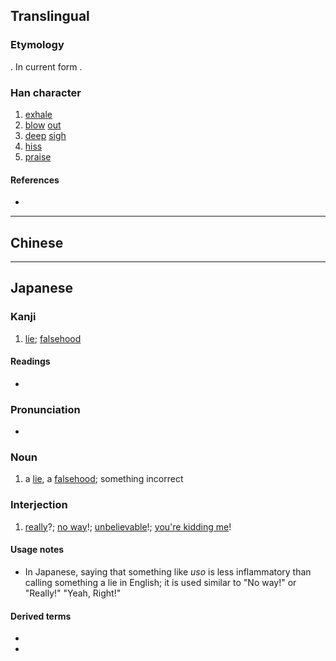 {{character info/new}}
{{also|噓}}
==Translingual==

===Etymology===
{{Han etyl}}
{{Han simp|噓|f=虛|t=虚}}. In current form {{Han compound|口|t1=mouth|虚}}.

===Han character===
{{Han char|rn=30|rad=口|as=11|sn=14|four=|canj=RYPC|ids=⿰口虚}}

# [[exhale]]
# [[blow]] [[out]]
# [[deep]] [[sigh]]
# [[hiss]]
# [[praise]]

====References====
* {{Han ref|kx=0206.100|hdz=10675.120|uh=5618|ud=22040}}

----

==Chinese==
{{zh-see|噓}}

----

==Japanese==

===Kanji===
{{ja-kanji|rs=口11}}

# [[lie]]; [[falsehood]]

====Readings====
* {{ja-readings|goon=[[こ]] (ko)|kanon=[[きょ]] (kyo)|kun=[[うそ]] (uso), [[はく]] (haku), [[ふく]] (fuku)}}

===Pronunciation===
{{ja-kanjitab|yomi=k|うそ}}
{{ja-pron|acc=a|y=k|うそ}}
* {{homophone|lang=ja|sort=うそ|鷽|獺}}

===Noun===
{{ja-noun|うそ}}

# a [[lie]], a [[falsehood]]; something incorrect
#: {{ja-usex|嘘をつくな。|うそ を つくな。|Don't tell lies.}}

===Interjection===
{{ja-pos|interjection|うそ}}

# {{lb|ja|slang|sort=うそ}} [[really]]?; [[no way]]!; [[unbelievable]]!; [[you're kidding me]]!

====Usage notes====
* In Japanese, saying that something like ''uso'' is less inflammatory than calling something a lie in English; it is used similar to "No way!" or "Really!" "Yeah, Right!"

====Derived terms====
* {{ja-r|嘘つき|うそつき|gloss=a [[liar]]}}
* {{ja-r|大%嘘|おお%うそ|gloss=a big [[lie]]}}